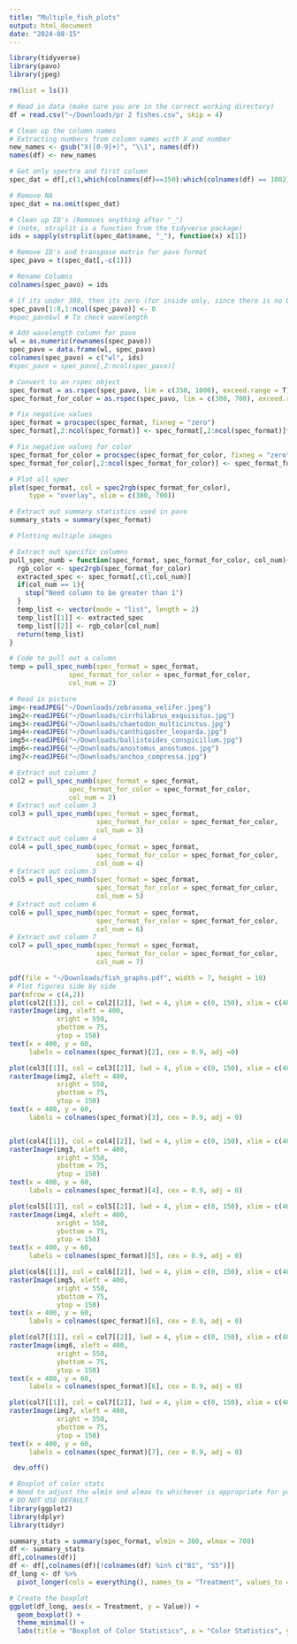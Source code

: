 ```yaml
---
title: "Multiple_fish_plots"
output: html_document
date: "2024-08-15"
---
```

```r

library(tidyverse)
library(pavo)
library(jpeg)

rm(list = ls())
```

```r
# Read in data (make sure you are in the correct working directory)
df = read.csv("~/Downloads/pr 2 fishes.csv", skip = 4)

# Clean up the column names
# Extracting numbers from column names with X and number
new_names <- gsub("X([0-9]+)", "\\1", names(df))  
names(df) <- new_names

# Get only spectra and first column
spec_dat = df[,c(1,which(colnames(df)==350):which(colnames(df) == 1002))]

# Remove NA
spec_dat = na.omit(spec_dat)
```

```r
# Clean up ID's (Removes anything after "_")
# (note, strsplit is a function from the tidyverse package)
ids = sapply(strsplit(spec_dat$name, "_"), function(x) x[1])

# Remove ID's and transpose matrix for pavo format 
spec_pavo = t(spec_dat[,-c(1)])

# Rename Columns
colnames(spec_pavo) = ids

# if its under 380, then its zero (for inside only, since there is no UV)
spec_pavo[1:8,1:ncol(spec_pavo)] <- 0
#spec_pavo$wl # To check wavelength

# Add wavelength column for pavo
wl = as.numeric(rownames(spec_pavo))
spec_pavo = data.frame(wl, spec_pavo)
colnames(spec_pavo) = c("wl", ids)
#spec_pavo = spec_pavo[,2:ncol(spec_pavo)]

```
```r
# Convert to an rspec object
spec_format = as.rspec(spec_pavo, lim = c(350, 1000), exceed.range = T)
spec_format_for_color = as.rspec(spec_pavo, lim = c(300, 700), exceed.range = T)

# Fix negative values
spec_format = procspec(spec_format, fixneg = "zero")
spec_format[,2:ncol(spec_format)] <- spec_format[,2:ncol(spec_format)]*100

# Fix negative values for color
spec_format_for_color = procspec(spec_format_for_color, fixneg = "zero")
spec_format_for_color[,2:ncol(spec_format_for_color)] <- spec_format_for_color[,2:ncol(spec_format_for_color)]*100

# Plot all spec
plot(spec_format, col = spec2rgb(spec_format_for_color), 
     type = "overlay", xlim = c(380, 700))

# Extract out summary statistics used in pavo
summary_stats = summary(spec_format)
```

```r
# Plotting multiple images

# Extract out specific columns
pull_spec_numb = function(spec_format, spec_format_for_color, col_num){
  rgb_color <- spec2rgb(spec_format_for_color)
  extracted_spec <- spec_format[,c(1,col_num)]
  if(col_num == 1){
    stop("Need column to be greater than 1")
  }
  temp_list <- vector(mode = "list", length = 2)
  temp_list[[1]] <- extracted_spec 
  temp_list[[2]] <- rgb_color[col_num]
  return(temp_list)
}

# Code to pull out a column
temp = pull_spec_numb(spec_format = spec_format,
               spec_format_for_color = spec_format_for_color,
               col_num = 2)

# Read in picture
img<-readJPEG("~/Downloads/zebrasoma_velifer.jpeg")
img2<-readJPEG("~/Downloads/cirrhilabrus_exquisitus.jpg")
img3<-readJPEG("~/Downloads/chaetodon_multicinctus.jpg")
img4<-readJPEG("~/Downloads/canthiqaster_leoparda.jpg")
img5<-readJPEG("~/Downloads/ballistoides_conspicillum.jpg")
img6<-readJPEG("~/Downloads/anostomus_anostumos.jpg")
img7<-readJPEG("~/Downloads/anchoa_compressa.jpg")

# Extract out column 2
col2 = pull_spec_numb(spec_format = spec_format,
               spec_format_for_color = spec_format_for_color,
               col_num = 2)
# Extract out column 3
col3 = pull_spec_numb(spec_format = spec_format,
                      spec_format_for_color = spec_format_for_color,
                      col_num = 3)
# Extract out column 4
col4 = pull_spec_numb(spec_format = spec_format,
                      spec_format_for_color = spec_format_for_color,
                      col_num = 4)
# Extract out column 5
col5 = pull_spec_numb(spec_format = spec_format,
                      spec_format_for_color = spec_format_for_color,
                      col_num = 5)
# Extract out column 6
col6 = pull_spec_numb(spec_format = spec_format,
                      spec_format_for_color = spec_format_for_color,
                      col_num = 6)
# Extract out column 7
col7 = pull_spec_numb(spec_format = spec_format,
                      spec_format_for_color = spec_format_for_color,
                      col_num = 7)

pdf(file = "~/Downloads/fish_graphs.pdf", width = 7, height = 10)
# Plot figures side by side
par(mfrow = c(4,2))
plot(col2[[1]], col = col2[[2]], lwd = 4, ylim = c(0, 150), xlim = c(400, 720))
rasterImage(img, xleft = 400,
            xright = 550,
            ybottom = 75,
            ytop = 150)
text(x = 400, y = 60, 
     labels = colnames(spec_format)[2], cex = 0.9, adj =0)

plot(col3[[1]], col = col3[[2]], lwd = 4, ylim = c(0, 150), xlim = c(400, 720))
rasterImage(img2, xleft = 400,
            xright = 550,
            ybottom = 75,
            ytop = 150)
text(x = 400, y = 60, 
     labels = colnames(spec_format)[3], cex = 0.9, adj = 0)


plot(col4[[1]], col = col4[[2]], lwd = 4, ylim = c(0, 150), xlim = c(400, 720))
rasterImage(img3, xleft = 400,
            xright = 550,
            ybottom = 75,
            ytop = 150)
text(x = 400, y = 60, 
     labels = colnames(spec_format)[4], cex = 0.9, adj = 0)

plot(col5[[1]], col = col5[[2]], lwd = 4, ylim = c(0, 150), xlim = c(400, 720))
rasterImage(img4, xleft = 400,
            xright = 550,
            ybottom = 75,
            ytop = 150)
text(x = 400, y = 60, 
     labels = colnames(spec_format)[5], cex = 0.9, adj = 0) 

plot(col6[[1]], col = col6[[2]], lwd = 4, ylim = c(0, 150), xlim = c(400, 720))
rasterImage(img5, xleft = 400,
            xright = 550,
            ybottom = 75,
            ytop = 150)
text(x = 400, y = 60, 
     labels = colnames(spec_format)[6], cex = 0.9, adj = 0) 

plot(col7[[1]], col = col7[[2]], lwd = 4, ylim = c(0, 150), xlim = c(400, 720))
rasterImage(img6, xleft = 400,
            xright = 550,
            ybottom = 75,
            ytop = 150)
text(x = 400, y = 60, 
     labels = colnames(spec_format)[6], cex = 0.9, adj = 0) 

plot(col7[[1]], col = col7[[2]], lwd = 4, ylim = c(0, 150), xlim = c(400, 720))
rasterImage(img7, xleft = 400,
            xright = 550,
            ybottom = 75,
            ytop = 150)
text(x = 400, y = 60, 
     labels = colnames(spec_format)[7], cex = 0.9, adj = 0) 

 dev.off()
```

```r
# Boxplot of color stats
# Need to adjust the wlmin and wlmax to whichever is appropriate for you system
# DO NOT USE DEFAULT
library(ggplot2)
library(dplyr)
library(tidyr)

summary_stats = summary(spec_format, wlmin = 380, wlmax = 700)
df <- summary_stats
df[,colnames(df)]
df <- df[,colnames(df)[!colnames(df) %in% c("B1", "S5")]]
df_long <- df %>%
  pivot_longer(cols = everything(), names_to = "Treatment", values_to = "Value")

# Create the boxplot
ggplot(df_long, aes(x = Treatment, y = Value)) +
  geom_boxplot() +
  theme_minimal() +
  labs(title = "Boxplot of Color Statistics", x = "Color Statistics", y = "Value") #+ scale_y_log10() 


```



